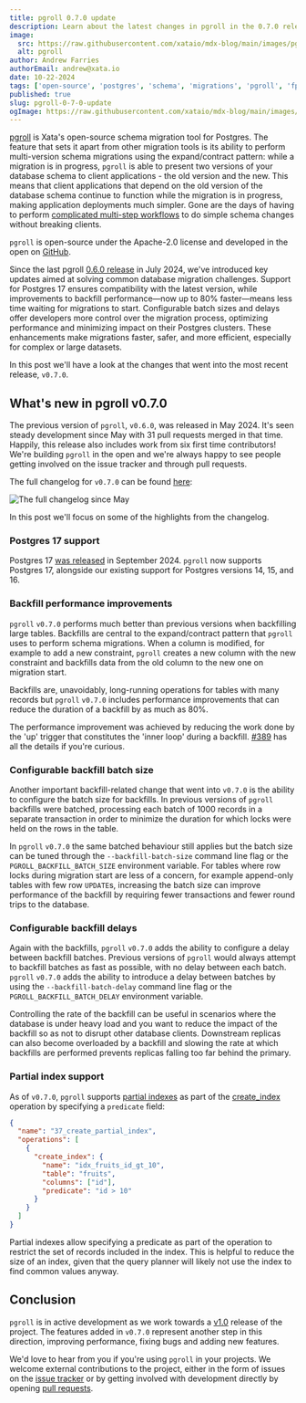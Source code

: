 ```yaml
---
title: pgroll 0.7.0 update
description: Learn about the latest changes in pgroll in the 0.7.0 release as we continue developing it into a leading open-source schema migration tool for Postgres.
image:
  src: https://raw.githubusercontent.com/xataio/mdx-blog/main/images/pgroll-update-0-6-0@2x.jpg
  alt: pgroll
author: Andrew Farries
authorEmail: andrew@xata.io
date: 10-22-2024
tags: ['open-source', 'postgres', 'schema', 'migrations', 'pgroll', 'fpSchemaMigrations', 'oss']
published: true
slug: pgroll-0-7-0-update
ogImage: https://raw.githubusercontent.com/xataio/mdx-blog/main/images/pgroll-update-0-6-0@2x.jpg
---
```


[pgroll](https://xata.io/pgroll) is Xata's open-source schema migration tool for Postgres. The feature that sets it apart from other migration tools is its ability to perform multi-version schema migrations using the expand/contract pattern: while a migration is in progress, `pgroll` is able to present two versions of your database schema to client applications - the old version and the new. This means that client applications that depend on the old version of the database schema continue to function while the migration is in progress, making application deployments much simpler. Gone are the days of having to perform [complicated multi-step workflows](https://planetscale.com/docs/learn/handling-table-and-column-renames#how-to-rename-a-column-on-planetscale) to do simple schema changes without breaking clients.

`pgroll` is open-source under the Apache-2.0 license and developed in the open on [GitHub](https://github.com/xataio/pgroll).

Since the last pgroll [0.6.0 release](https://xata.io/blog/pgroll-0-6-0-update) in July 2024, we've introduced key updates aimed at solving common database migration challenges. Support for Postgres 17 ensures compatibility with the latest version, while improvements to backfill performance—now up to 80% faster—means less time waiting for migrations to start. Configurable batch sizes and delays offer developers more control over the migration process, optimizing performance and minimizing impact on their Postgres clusters. These enhancements make migrations faster, safer, and more efficient, especially for complex or large datasets.

In this post we'll have a look at the changes that went into the most recent release, `v0.7.0`.

## What's new in pgroll v0.7.0

The previous version of `pgroll`, `v0.6.0`, was released in May 2024. It's seen steady development since May with 31 pull requests merged in that time. Happily, this release also includes work from six first time contributors! We're building `pgroll` in the open and we're always happy to see people getting involved on the issue tracker and through pull requests.

The full changelog for `v0.7.0` can be found [here](https://github.com/xataio/pgroll/releases/tag/v0.7.0):

![The full changelog since May](images/whats-new-in-pgroll-0-7-0/changelog.png)

In this post we'll focus on some of the highlights from the changelog.

### Postgres 17 support

Postgres 17 [was released](https://www.postgresql.org/about/news/postgresql-17-released-2936/) in September 2024. `pgroll` now supports Postgres 17, alongside our existing support for Postgres versions 14, 15, and 16.

### Backfill performance improvements

`pgroll` `v0.7.0` performs much better than previous versions when backfilling large tables. Backfills are central to the expand/contract pattern that `pgroll` uses to perform schema migrations. When a column is modified, for example to add a new constraint, `pgroll` creates a new column with the new constraint and backfills data from the old column to the new one on migration start.

Backfills are, unavoidably, long-running operations for tables with many records but `pgroll` `v0.7.0` includes performance improvements that can reduce the duration of a backfill by as much as 80%.

The performance improvement was achieved by reducing the work done by the 'up' trigger that constitutes the 'inner loop' during a backfill. [#389](https://github.com/xataio/pgroll/pull/389) has all the details if you're curious.

### Configurable backfill batch size

Another important backfill-related change that went into `v0.7.0` is the ability to configure the batch size for backfills. In previous versions of `pgroll` backfills were batched, processing each batch of 1000 records in a separate transaction in order to minimize the duration for which locks were held on the rows in the table.

In `pgroll` `v0.7.0` the same batched behaviour still applies but the batch size can be tuned through the `--backfill-batch-size` command line flag or the `PGROLL_BACKFILL_BATCH_SIZE` environment variable. For tables where row locks during migration start are less of a concern, for example append-only tables with few row `UPDATE`s, increasing the batch size can improve performance of the backfill by requiring fewer transactions and fewer round trips to the database.

### Configurable backfill delays

Again with the backfills, `pgroll` `v0.7.0` adds the ability to configure a delay between backfill batches. Previous versions of `pgroll` would always attempt to backfill batches as fast as possible, with no delay between each batch. `pgroll` `v0.7.0` adds the ability to introduce a delay between batches by using the `--backfill-batch-delay` command line flag or the `PGROLL_BACKFILL_BATCH_DELAY` environment variable.

Controlling the rate of the backfill can be useful in scenarios where the database is under heavy load and you want to reduce the impact of the backfill so as not to disrupt other database clients. Downstream replicas can also become overloaded by a backfill and slowing the rate at which backfills are performed prevents replicas falling too far behind the primary.

### Partial index support

As of `v0.7.0`, `pgroll` supports [partial indexes](https://www.postgresql.org/docs/current/indexes-partial.html) as part of the [create_index](https://github.com/xataio/pgroll/blob/main/docs/README.md#create-index) operation by specifying a `predicate` field:

```json
{
  "name": "37_create_partial_index",
  "operations": [
    {
      "create_index": {
        "name": "idx_fruits_id_gt_10",
        "table": "fruits",
        "columns": ["id"],
        "predicate": "id > 10"
      }
    }
  ]
}
```

Partial indexes allow specifying a predicate as part of the operation to restrict the set of records included in the index. This is helpful to reduce the size of an index, given that the query planner will likely not use the index to find common values anyway.

## Conclusion

`pgroll` is in active development as we work towards a [v1.0](https://github.com/xataio/pgroll/milestone/2) release of the project. The features added in `v0.7.0` represent another step in this direction, improving performance, fixing bugs and adding new features.

We'd love to hear from you if you're using `pgroll` in your projects. We welcome external contributions to the project, either in the form of issues on the [issue tracker](https://github.com/xataio/pgroll/issues) or by getting involved with development directly by opening [pull requests](https://github.com/xataio/pgroll/pulls).
